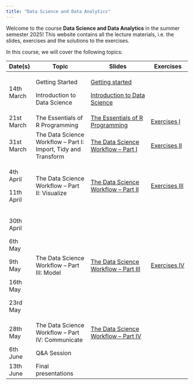 ```yaml
---
title: "Data Science and Data Analytics"
---
```


Welcome to the course **Data Science and Data Analytics** in the summer semester 2025! This website contains all the lecture materials, i.e. the slides, exercises and the solutions to the exercises.

In this course, we will cover the following topics:

+------------+----------------------------------------------------------------+------------------------------------------------------------------------+----------------------------------------------+
| Date(s)    | Topic                                                          | Slides                                                                 | Exercises                                    |
+============+================================================================+========================================================================+==============================================+
| 14th March | Getting Started                                                | [Getting started](getting-started.qmd)                                 |                                              |
|            |                                                                |                                                                        |                                              |
|            | Introduction to Data Science                                   | [Introduction to Data Science](introduction-to-ds.qmd)                 |                                              |
+------------+----------------------------------------------------------------+------------------------------------------------------------------------+----------------------------------------------+
| 21st March | The Essentials of R Programming                                | [The Essentials of R Programming](the-essentials-of-r-programming.qmd) | [Exercises I](exercises/exercises-i.qmd)     |
+------------+----------------------------------------------------------------+------------------------------------------------------------------------+----------------------------------------------+
| 31st March | The Data Science Workflow – Part I: Import, Tidy and Transform | [The Data Science Workflow – Part I](the-ds-workflow-i.qmd)            | [Exercises II](exercises/exercises-ii.qmd)   |
+------------+----------------------------------------------------------------+------------------------------------------------------------------------+----------------------------------------------+
| 4th April  | The Data Science Workflow – Part II: Visualize                 | [The Data Science Workflow – Part II](the-ds-workflow-ii.qmd)          | [Exercises III](exercises/exercises-iii.qmd) |
|            |                                                                |                                                                        |                                              |
| 11th April |                                                                |                                                                        |                                              |
+------------+----------------------------------------------------------------+------------------------------------------------------------------------+----------------------------------------------+
| 30th April | The Data Science Workflow – Part III: Model                    | [The Data Science Workflow – Part III](the-ds-workflow-iii.qmd)        | [Exercises IV](exercises/exercises-iv.qmd)   |
|            |                                                                |                                                                        |                                              |
| 6th May    |                                                                |                                                                        |                                              |
|            |                                                                |                                                                        |                                              |
| 9th May    |                                                                |                                                                        |                                              |
|            |                                                                |                                                                        |                                              |
| 16th May   |                                                                |                                                                        |                                              |
|            |                                                                |                                                                        |                                              |
| 23rd May   |                                                                |                                                                        |                                              |
+------------+----------------------------------------------------------------+------------------------------------------------------------------------+----------------------------------------------+
| 28th May   | The Data Science Workflow – Part IV: Communicate               | [The Data Science Workflow – Part IV](the-ds-workflow-iv.qmd)          |                                              |
+------------+----------------------------------------------------------------+------------------------------------------------------------------------+----------------------------------------------+
| 6th June   | Q&A Session                                                    |                                                                        |                                              |
+------------+----------------------------------------------------------------+------------------------------------------------------------------------+----------------------------------------------+
| 13th June  | Final presentations                                            |                                                                        |                                              |
+------------+----------------------------------------------------------------+------------------------------------------------------------------------+----------------------------------------------+

